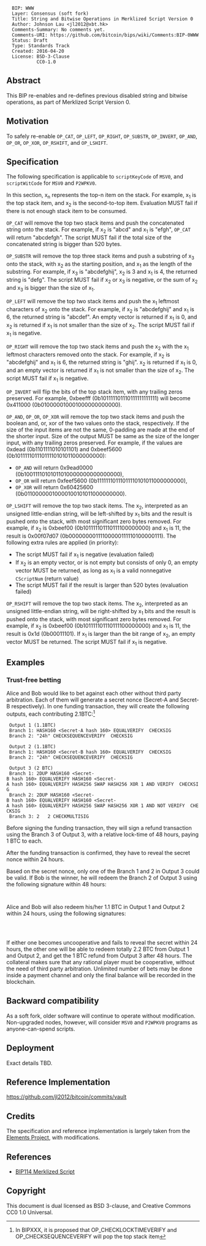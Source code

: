 <pre>
  BIP: WWW
  Layer: Consensus (soft fork)
  Title: String and Bitwise Operations in Merklized Script Version 0
  Author: Johnson Lau <jl2012@xbt.hk>
  Comments-Summary: No comments yet.
  Comments-URI: https://github.com/bitcoin/bips/wiki/Comments:BIP-0WWW
  Status: Draft
  Type: Standards Track
  Created: 2016-04-20
  License: BSD-3-Clause
           CC0-1.0
</pre>

==Abstract==
This BIP re-enables and re-defines previous disabled string and bitwise operations, as part of Merklized Script Version 0.

==Motivation==
To safely re-enable <code>OP_CAT</code>, <code>OP_LEFT</code>, <code>OP_RIGHT</code>, <code>OP_SUBSTR</code>, <code>OP_INVERT</code>, <code>OP_AND</code>, <code>OP_OR</code>, <code>OP_XOR</code>, <code>OP_RSHIFT</code>, and <code>OP_LSHIFT</code>.

==Specification==
The following specification is applicable to <code>scriptKeyCode</code> of <code>MSV0</code>, and <code>scriptWitCode</code> for <code>MSV0</code> and <code>P2WPKV0</code>.

In this section, x<sub>n</sub> represents the top-n item on the stack. For example, x<sub>1</sub> is the top stack item, and x<sub>2</sub> is the second-to-top item. Evaluation MUST fail if there is not enough stack item to be consumed.

<code>OP_CAT</code> will remove the top two stack items and push the concatenated string onto the stack. For example, if x<sub>2</sub> is "abcd" and x<sub>1</sub> is "efgh", <code>OP_CAT</code> will return "abcdefgh". The script MUST fail if the total size of the concatenated string is bigger than 520 bytes.

<code>OP_SUBSTR</code> will remove the top three stack items and push a substring of x<sub>3</sub> onto the stack, with x<sub>2</sub> as the starting position, and x<sub>1</sub> as the length of the substring. For example, if x<sub>3</sub> is "abcdefghij", x<sub>2</sub> is 3 and x<sub>1</sub> is 4, the returned string is "defg". The script MUST fail if x<sub>2</sub> or x<sub>3</sub> is negative, or the sum of x<sub>2</sub> and x<sub>3</sub> is bigger than the size of x<sub>1</sub>.

<code>OP_LEFT</code> will remove the top two stack items and push the x<sub>1</sub> leftmost characters of x<sub>2</sub> onto the stack. For example, if x<sub>2</sub> is "abcdefghij" and x<sub>1</sub> is 6, the returned string is "abcdef". An empty vector is returned if x<sub>1</sub> is 0, and x<sub>2</sub> is returned if x<sub>1</sub> is not smaller than the size of x<sub>2</sub>. The script MUST fail if x<sub>1</sub> is negative.

<code>OP_RIGHT</code> will remove the top two stack items and push the x<sub>2</sub> with the x<sub>1</sub> leftmost characters removed onto the stack. For example, if x<sub>2</sub> is "abcdefghij" and x<sub>1</sub> is 6, the returned string is "ghij". x<sub>2</sub> is returned if x<sub>1</sub> is 0, and an empty vector is returned if x<sub>1</sub> is not smaller than the size of x<sub>2</sub>. The script MUST fail if x<sub>1</sub> is negative.

<code>OP_INVERT</code> will flip the bits of the top stack item, with any trailing zeros preserved. For example, 0xbeefff (0b101111101110111111111111) will become 0x411000 (0b010000010001000000000000).

<code>OP_AND</code>, <code>OP_OR</code>, <code>OP_XOR</code> will remove the top two stack items and push the boolean and, or, xor of the two values onto the stack, respectively. If the size of the input items are not the same, 0-padding are made at the end of the shorter input. Size of the output MUST be same as the size of the longer input, with any trailing zeros preserved. For example, if the values are 0xdead (0b1101111010101101) and 0xbeef5600 (0b10111110111011110101011000000000):
*<code>OP_AND</code> will return 0x9ead0000 (0b10011110101011010000000000000000),
*<code>OP_OR</code> will return 0xfeef5600 (0b11111110111011110101011000000000),
*<code>OP_XOR</code> will return 0x60425600 (0b01100000010000100101011000000000).

<code>OP_LSHIFT</code> will remove the top two stack items. The x<sub>2</sub>, interpreted as an unsigned little-endian string, will be left-shifted by x<sub>1</sub> bits and the result is pushed onto the stack, with most significant zero bytes removed. For example, if x<sub>2</sub> is 0xbeef00 (0b101111101110111100000000) and x<sub>1</sub> is 11, the result is 0x00f07d07 (0b00000000111100000111110100000111). The following extra rules are applied (in priority):
* The script MUST fail if x<sub>1</sub> is negative (evaluation failed)
* If x<sub>2</sub> is an empty vector, or is not empty but consists of only 0, an empty vector MUST be returned, as long as x<sub>1</sub> is a valid nonnegative <code>CScriptNum</code> (return value)
* The script MUST fail if the result is larger than 520 bytes (evaluation failed)

<code>OP_RSHIFT</code> will remove the top two stack items. The x<sub>2</sub>, interpreted as an unsigned little-endian string, will be right-shifted by x<sub>1</sub> bits and the result is pushed onto the stack, with most significant zero bytes removed. For example, if x<sub>2</sub> is 0xbeef00 (0b101111101110111100000000) and x<sub>1</sub> is 11, the result is 0x1d (0b00011101). If x<sub>1</sub> is larger than the bit range of x<sub>2</sub>, an empty vector MUST be returned. The script MUST fail if x<sub>1</sub> is negative.

==Examples==
=== Trust-free betting ===
Alice and Bob would like to bet against each other without third party arbitration. Each of them will generate a secret nonce (Secret-A and Secret-B respectively). In one funding transaction, they will create the following outputs, each contributing 2.1BTC:<ref>In BIPXXX, it is proposed that OP_CHECKLOCKTIMEVERIFY and OP_CHECKSEQUENCEVERIFY will pop the top stack item</ref>

  Output 1 (1.1BTC)
  Branch 1: HASH160 <Secret-A hash 160> EQUALVERIFY <Pubkey-A> CHECKSIG
  Branch 2: "24h" CHECKSEQUENCEVERIFY <Pubkey-B> CHECKSIG

  Output 2 (1.1BTC)
  Branch 1: HASH160 <Secret-B hash 160> EQUALVERIFY <Pubkey-B> CHECKSIG
  Branch 2: "24h" CHECKSEQUENCEVERIFY <Pubkey-A> CHECKSIG

  Output 3 (2 BTC)
  Branch 1: 2DUP HASH160 <Secret-B hash 160> EQUALVERIFY HASH160 <Secret-A hash 160> EQUALVERIFY HASH256 SWAP HASH256 XOR 1 AND VERIFY <Pubkey-A> CHECKSIG
  Branch 2: 2DUP HASH160 <Secret-B hash 160> EQUALVERIFY HASH160 <Secret-A hash 160> EQUALVERIFY HASH256 SWAP HASH256 XOR 1 AND NOT VERIFY <Pubkey-B> CHECKSIG
  Branch 3: 2 <Pubkey-B> <Pubkey-A> 2 CHECKMULTISIG

Before signing the funding transaction, they will sign a refund transaction using the Branch 3 of Output 3, with a relative lock-time of 48 hours, paying 1 BTC to each.

After the funding transaction is confirmed, they have to reveal the secret nonce within 24 hours.

Based on the secret nonce, only one of the Branch 1 and 2 in Output 3 could be valid. If Bob is the winner, he will redeem the Branch 2 of Output 3 using the following signature within 48 hours:

  <Sig-B> <Secret-A> <Secret-B>

Alice and Bob will also redeem his/her 1.1 BTC in Output 1 and Output 2 within 24 hours, using the following signatures:

  <Sig-A> <Secret-A>
  <Sig-B> <Secret-B>

If either one becomes uncooperative and fails to reveal the secret within 24 hours, the other one will be able to redeem totally 2.2 BTC from Output 1 and Output 2, and get the 1 BTC refund from Output 3 after 48 hours. The collateral makes sure that any rational player must be cooperative, without the need of third party arbitration. Unlimited number of bets may be done inside a payment channel and only the final balance will be recorded in the blockchain.

== Backward compatibility ==
As a soft fork, older software will continue to operate without modification. Non-upgraded nodes, however, will consider <code>MSV0</code> and <code>P2WPKV0</code> programs as anyone-can-spend scripts.

== Deployment ==
Exact details TBD.

== Reference Implementation ==
https://github.com/jl2012/bitcoin/commits/vault

== Credits ==
The specification and reference implementation is largely taken from the [http://elementsproject.org/ Elements Project], with modifications.

== References ==
*[[bip-0114.mediawiki|BIP114 Merklized Script]]

== Copyright ==
This document is dual licensed as BSD 3-clause, and Creative Commons CC0 1.0 Universal.

